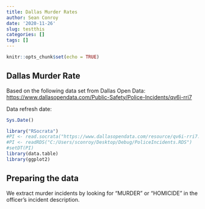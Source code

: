```yaml
---
title: Dallas Murder Rates
author: Sean Conroy
date: '2020-11-26'
slug: testthis
categories: []
tags: []
---
```




```r
knitr::opts_chunk$set(echo = TRUE)
```

## Dallas Murder Rate

Based on the following data set from Dallas Open Data: <https://www.dallasopendata.com/Public-Safety/Police-Incidents/qv6i-rri7>


Data refresh date:
```r
Sys.Date()

```

```r
library("RSocrata")
#PI <- read.socrata("https://www.dallasopendata.com/resource/qv6i-rri7.csv")
#PI <- readRDS("C:/Users/sconroy/Desktop/Debug/PoliceIncidents.RDS")
#setDT(PI)
library(data.table)
library(ggplot2)

```

## Preparing the data
We extract murder incidents by looking for "MURDER" or "HOMICIDE" in the officer's incident description.

